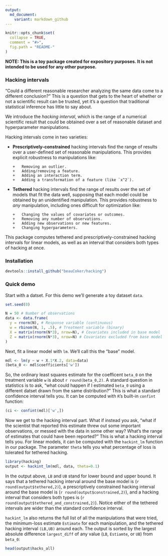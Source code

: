 ```yaml
---
output:
  md_document:
    variant: markdown_github
---
```


<!-- README.md is generated from README.Rmd. Please edit that file -->

```r
knitr::opts_chunk$set(
  collapse = TRUE,
  comment = "#>",
  fig.path = "README-"
)
```

**NOTE: This is a toy package created for expository purposes. It is not intended to be used for any other purpose.**

### Hacking intervals

"Could a different reasonable researcher analyzing the same data come to a different conclusion?" This is a question that gets to the heart of whether or not a scientific result can be trusted, yet it's a question that traditional statistical inference has little to say about. 

We introduce the *hacking interval*, which is the range of a numerical scientific result that could be obtained over a set of reasonable dataset and hyperparameter manipulations. 

Hacking intervals come in two varieties:

*	**Prescriptively-constrained** hacking intervals find the range of results over a user-defined set of reasonable manipulations. This provides explicit robustness to manipulations like:

		+	Removing an outlier.
		+	Adding/removing a feature.
		+	Adding an interaction term. 
		+	Adding a transformation of a feature (like `x^2`). 
*	**Tethered** hacking intervals find the range of results over the set of models that fit the data well, supposing that each model could be obtained by an unidentified manipulation. This provides robustness to *any* manipulation, including ones difficult for optimization like:

		+	Changing the values of covariates or outcomes. 
		+	Removing any number of observations.
		+	Adding new observations or new features.
		+	Changing hyperparameters.  

This package computes tethered and prescriptively-constrained hacking intervals for linear models, as well as an interval that considers both types of hacking at once. 

### Installation

```r
devtools::install_github("beauCoker/hacking")
```
  
### Quick demo

Start with a datset. For this demo we'll generate a toy dataset `data`. 

```r
set.seed(0)

N = 50 # Number of observations
data <- data.frame(
  y = rnorm(N), # Response variable (continuous)
  w = rbinom(N, 1, .5), # Treatment variable (binary)
  X = matrix(rnorm(N*3), nrow=N), # Covariates included in base model
  Z = matrix(rnorm(N*3), nrow=N) # Covariates excluded from base model
)
```

Next, fit a linear model with `lm`. We'll call this the "base" model. 

```r
mdl <- lm(y ~ w + X.1*X.2, data=data)
(beta_0 <- mdl$coefficients['w'])
```

So, the ordinary least squares estimate for the coefficent `beta_0` on the treatment variable `w` is about `r round(beta_0,2)`. A standard question in statistics is to ask, "what could happen if I estimated `beta_0` using a different datset drawn from the same distribution?" This is what a standard confidence interval tells you. It can be computed with `R`'s built-in `confint` function:
```r
(ci <- confint(mdl)['w',])
```

Now we get to the hacking interval part. What if instead you ask, "what if the scientist that reported this estimate threw out some important observations, or messed with the data in some other way? What's the range of estimates that could have been reported?" This is what a hacking interval tells you. For linear models, it can be computed with the `hackint_lm` function in our package. The parameter `theta` tells you what percentage of loss is tolerated for tethered hacking.

```r
library(hacking)
output <- hackint_lm(mdl, data, theta=0.1)
```

In the output above, `LB` and `UB` stand for lower bound and upper bound. It says that a tethered hacking interval around the base model is (`r round(output$tethered,2)`), a prescriptively constrained hacking interval around the base model is (`r round(output$constrained,2)`), and a hacking interval that considers both types is (`r round(output$tethered_and_constrained,2)`). Notice either of the tethered intervals are wider than the standard confidence interval. 

`hackint_lm` also returns the full list of all the manipulations that were tried, the minimum-loss estimate `Estimate` for each manipulation, and the tethered hacking interval `(LB,UB)` around each. The output is sorted by the largest absolute difference `largest_diff` of any value (`LB`, `Estiamte`, or `UB`) from `beta_0`:

```r
head(output$hacks_all)
```

